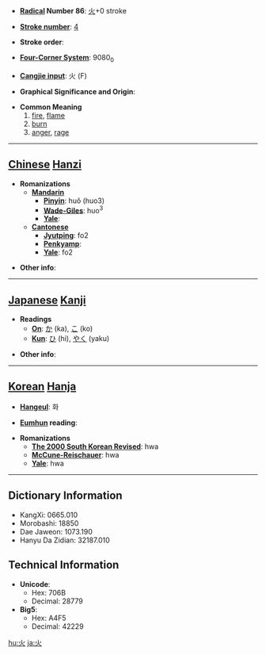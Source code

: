 * '''[[Wiktionary:Chinese radical index| Radical]] Number 86''': [[Wiktionary:Chinese radical index 火|火]]+0 stroke

* '''[[Wiktionary:Chinese total strokes index|Stroke number]]''': [[Wiktionary:Chinese total strokes index 4|4]]

* '''Stroke order''': 

* '''[[Wiktionary:Chinese four corner index|Four-Corner System]]''': 9080<sub>0</sub>

* '''[[Wiktionary:Chinese Cangjie index|Cangjie input]]''': 火 (F)

* '''Graphical Significance and Origin''': 

* '''Common Meaning'''
*#[[fire]], [[flame]]
*# [[burn]]
*# [[anger]], [[rage]]


----

== [[Chinese]] [[Hanzi]] ==

* '''Romanizations'''
** '''[[Mandarin]]'''
*** '''[[Pinyin]]''': huǒ (huo3)
*** '''[[Wade-Giles]]''': huo<sup>3</sup>
*** '''[[Yale]]''': 
** '''[[Cantonese]]'''
*** '''[[Jyutping]]''': fo2
*** '''[[Penkyamp]]''': 
*** '''[[Yale]]''': fo2

* '''Other info''': 

----

== [[Japanese]] [[Kanji]] ==

* '''Readings'''
** '''[[On]]''': [[か]] (ka), [[こ]] (ko)
** '''[[Kun]]''': [[ひ]] (hi), [[やく]] (yaku)

* '''Other info''':  

----

== [[Korean]] [[Hanja]] ==

* '''[[Hangeul]]''': 화

* '''[[Eumhun]] reading''': 

* '''Romanizations'''
** '''[[The 2000 South Korean Revised Romanization|The 2000 South Korean Revised]]''': hwa
** '''[[McCune-Reischauer]]''': hwa
** '''[[Yale]]''': hwa

----

== Dictionary Information ==

* KangXi: 0665.010
* Morobashi: 18850
* Dae Jaweon: 1073.190
* Hanyu Da Zidian: 32187.010

== Technical Information ==

* '''Unicode''':
** Hex: 706B
** Decimal: 28779
* '''Big5''':
** Hex: A4F5
** Decimal: 42229

[[hu:火]]
[[ja:火]]
